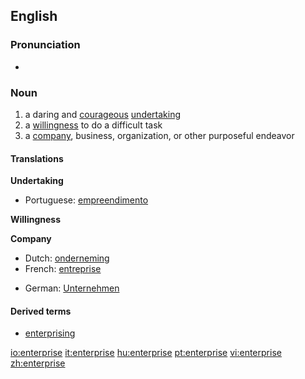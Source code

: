 {{see|Enterprise}}
==English==

===Pronunciation===
*{{audio|en-us-enterprise.ogg|Audio (US)}}

===Noun===
{{en-noun}}

# a daring and [[courageous]] [[undertaking]]
# a [[willingness]] to do a difficult task
# a [[company]], business, organization, or other purposeful endeavor

====Translations====
'''Undertaking'''
*Portuguese: [[empreendimento]]
'''Willingness'''

'''Company'''
{{top}}
*Dutch: [[onderneming]] {{f}}
*French: [[entreprise]] {{f}}
{{mid}}
*German: [[Unternehmen]] {{n}}
{{bottom}}

====Derived terms====
*[[enterprising]]

[[io:enterprise]]
[[it:enterprise]]
[[hu:enterprise]]
[[pt:enterprise]]
[[vi:enterprise]]
[[zh:enterprise]]